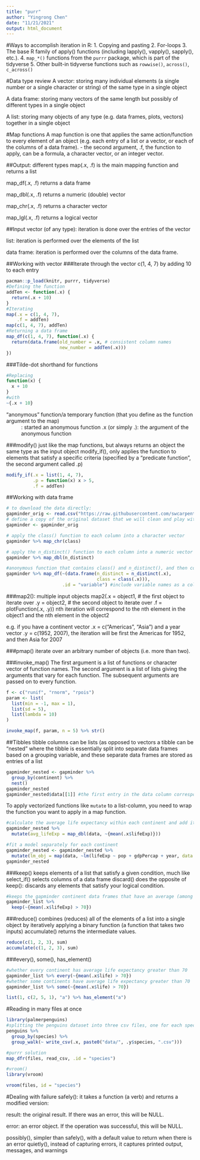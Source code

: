```yaml
---
title: "purr"
author: "Yingrong Chen"
date: "11/21/2021"
output: html_document
---
```

#Ways to accomplish iteration in R:
1. Copying and pasting
2. For-loops
3. The base R family of apply() functions (including lapply(), vapply(), sapply(), etc.). 
4. `map_*()` functions from the `purrr` package, which is part of the tidyverse
5. Other built-in tidyverse functions such as `rowwise()`, `across()`, `c_across()`

#Data type review
A vector: storing many individual elements (a single number or a single character or string) of the same type in a single object

A data frame: storing many vectors of the same length but possibly of different types in a single object

A list: storing many objects of any type (e.g. data frames, plots, vectors) together in a single object

#Map functions
A map function is one that applies the same action/function to every element of an object (e.g. each entry of a list or a vector, or each of the columns of a data frame).
- the second argument, .f, the function to apply, can be a formula, a character vector, or an integer vector.

##Output: different types 
map(.x, .f) is the main mapping function and returns a list

map_df(.x, .f) returns a data frame

map_dbl(.x, .f) returns a numeric (double) vector

map_chr(.x, .f) returns a character vector

map_lgl(.x, .f) returns a logical vector

##Input
vector (of any type): iteration is done over the entries of the vector

list: iteration is performed over the elements of the list

data frame: iteration is performed over the columns of the data frame.

##Working with vector
###Iterate through the vector c(1, 4, 7) by adding 10 to each entry
```r
pacman::p_load(knitr, purrr, tidyverse)
#Defining the function
addTen <- function(.x) { 
  return(.x + 10)
}
#Iterating
map(.x = c(1, 4, 7), 
    .f = addTen)
map(c(1, 4, 7), addTen)
#Returning a data frame
map_df(c(1, 4, 7), function(.x) {
  return(data.frame(old_number = .x, # consistent column names
                    new_number = addTen(.x)))
})
```

###Tilde-dot shorthand for functions
```r
#Replacing
function(x) {
  x + 10
}
#with
~{.x + 10}
```
“anonymous” function/a temporary function (that you define as the function argument to the map)
~ : started an anonymous function
.x (or simply .): the argument of the anonymous function

###modify() 
just like the map functions, but always returns an object the same type as the input object
modify_if(), only applies the function to elements that satisfy a specific criteria (specified by a “predicate function”, the second argument called .p)
```r
modify_if(.x = list(1, 4, 7), 
          .p = function(x) x > 5,
          .f = addTen)
```

##Working with data frame
```r
# to download the data directly:
gapminder_orig <- read.csv("https://raw.githubusercontent.com/swcarpentry/r-novice-gapminder/gh-pages/_episodes_rmd/data/gapminder-FiveYearData.csv")
# define a copy of the original dataset that we will clean and play with 
gapminder <- gapminder_orig

# apply the class() function to each column into a character vector
gapminder %>% map_chr(class)

# apply the n_distinct() function to each column into a numeric vector
gapminder %>% map_dbl(n_distinct)

#anonymous function that contains class() and n_distinct(), and then combines them into a two-column data frame
gapminder %>% map_df(~(data.frame(n_distinct = n_distinct(.x),
                                  class = class(.x))),
                     .id = "variable") #include variable names as a column named "variable"
```

###map2(): multiple input objects
map2(.x = object1, # the first object to iterate over
     .y = object2, # the second object to iterate over
     .f = plotFunction(.x, .y))
nth iteration will correspond to the nth element in the object1 and the nth element in the object2

e.g. if you have a continent vector .x = c("Americas", "Asia") and a year vector .y = c(1952, 2007), the iteration will be first the Americas for 1952, and then Asia for 2007

###pmap() 
iterate over an arbitrary number of objects (i.e. more than two).

###invoke_map()
The first argument is a list of functions or character vector of function names. The second argument is a list of lists giving the arguments that vary for each function. The subsequent arguments are passed on to every function.

```r
f <- c("runif", "rnorm", "rpois")
param <- list(
  list(min = -1, max = 1), 
  list(sd = 5), 
  list(lambda = 10)
)

invoke_map(f, param, n = 5) %>% str()
```


##Tibbles
tibble columns can be lists (as opposed to vectors
a tibble can be “nested” where the tibble is essentially split into separate data frames based on a grouping variable, and these separate data frames are stored as entries of a list
```r
gapminder_nested <- gapminder %>% 
  group_by(continent) %>% 
  nest()
gapminder_nested
gapminder_nested$data[[1]] #the first entry in the data column corresponds to the entire gapminder dataset for Asia

```

To apply vectorized functions like `mutate` to a list-column, you need to wrap the function you want to apply in a map function.
```r
#calculate the average life expectancy within each continent and add it as a new column
gapminder_nested %>% 
  mutate(avg_lifeExp = map_dbl(data, ~{mean(.x$lifeExp)}))

#fit a model separately for each continent
gapminder_nested <- gapminder_nested %>% 
  mutate(lm_obj = map(data, ~lm(lifeExp ~ pop + gdpPercap + year, data = .x)))
gapminder_nested
```

###keep()
keeps elements of a list that satisfy a given condition, much like select_if() selects columns of a data frame 
discard() does the opposite of keep(): discards any elements that satisfy your logical condition.
```r
#keeps the gapminder continent data frames that have an average (among the sample of 5 rows) life expectancy of at least 70
gapminder_list %>%
  keep(~{mean(.x$lifeExp) > 70})
```
###reduce()
combines (reduces) all of the elements of a list into a single object by iteratively applying a binary function (a function that takes two inputs)
accumulate() returns the intermediate values.

```r
reduce(c(1, 2, 3), sum)
accumulate(c(1, 2, 3), sum)
```

###every(), some(), has_element()
```r
#whether every continent has average life expectancy greater than 70
gapminder_list %>% every(~{mean(.x$life) > 70})
#whether some continents have average life expectancy greater than 70
gapminder_list %>% some(~{mean(.x$life) > 70})

list(1, c(2, 5, 1), "a") %>% has_element("a")
```

#Reading in many files at once 
```r
library(palmerpenguins)
#splitting the penguins dataset into three csv files, one for each species, named as [NAME OF SPECIES].csv, and save them in the data/ folder.
penguins %>%
  group_by(species) %>%
  group_walk(~ write_csv(.x, paste0("data/", .y$species, ".csv")))

#purrr solution
map_dfr(files, read_csv, .id = "species")

#vroom()
library(vroom)

vroom(files, id = "species")
```

#Dealing with failure
safely(): it takes a function (a verb) and returns a modified version:

result: the original result. If there was an error, this will be NULL.

error: an error object. If the operation was successful, this will be NULL.

possibly(), simpler than safely(), with a default value to return when there is an error
quietly(), instead of capturing errors, it captures printed output, messages, and warnings
